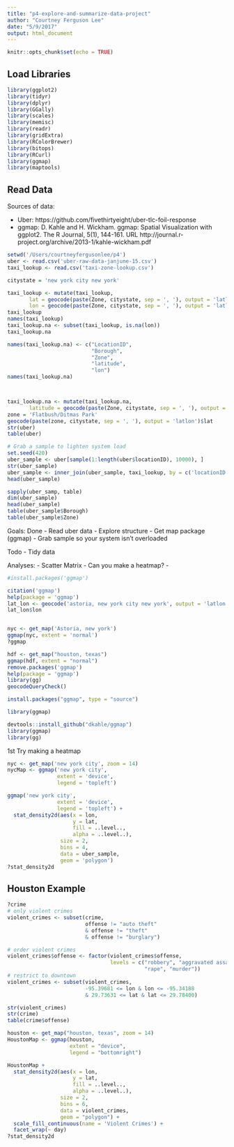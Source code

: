 ```yaml
---
title: "p4-explore-and-summarize-data-project"
author: "Courtney Ferguson Lee"
date: "5/9/2017"
output: html_document
---
```


```r
knitr::opts_chunk$set(echo = TRUE)
```

## Load Libraries

```r
library(ggplot2)
library(tidyr)
library(dplyr)
library(GGally)
library(scales)
library(memisc)
library(readr)
library(gridExtra)
library(RColorBrewer)
library(bitops)
library(RCurl)
library(ggmap)
library(maptools)

```

## Read Data
Sources of data:

- Uber: https://github.com/fivethirtyeight/uber-tlc-foil-response
- ggmap: D. Kahle and H. Wickham. ggmap: Spatial Visualization with ggplot2. The R
  Journal, 5(1), 144-161. URL
  http://journal.r-project.org/archive/2013-1/kahle-wickham.pdf


```r
setwd('/Users/courtneyfergusonlee/p4')
uber <- read.csv('uber-raw-data-janjune-15.csv')
taxi_lookup <- read.csv('taxi-zone-lookup.csv')

citystate = 'new york city new york'

taxi_lookup <- mutate(taxi_lookup, 
       lat = geocode(paste(Zone, citystate, sep = ', '), output = 'latlon')$lat,
       lon = geocode(paste(Zone, citystate, sep = ', '), output = 'latlon')$lon)
taxi_lookup
names(taxi_lookup)
taxi_lookup.na <- subset(taxi_lookup, is.na(lon))
taxi_lookup.na

names(taxi_lookup.na) <- c("LocationID", 
                           "Borough",    
                           "Zone",       
                           "latitude",
                           "lon")
names(taxi_lookup.na)



taxi_lookup.na <- mutate(taxi_lookup.na, 
       latitude = geocode(paste(Zone, citystate, sep = ', '), output = 'latlon')$lat)
zone = 'Flatbush/Ditmas Park'
geocode(paste(zone, citystate, sep = ', '), output = 'latlon')$lat
str(uber)
table(uber)

# Grab a sample to lighten system load
set.seed(420)
uber_sample <- uber[sample(1:length(uber$locationID), 10000), ]
str(uber_sample)
uber_sample <- inner_join(uber_sample, taxi_lookup, by = c('locationID' = 'LocationID'))
head(uber_sample)

sapply(uber_samp, table)
dim(uber_sample)
head(uber_sample)
table(uber_sample$Borough)
table(uber_sample$Zone)
```


Goals:
Done
- Read uber data
- Explore structure
- Get map package (ggmap)
- Grab sample so your system isn't overloaded

Todo
- Tidy data

Analyses:
- Scatter Matrix
- Can you make a heatmap?
- 


```r
#install.packages('ggmap')

citation('ggmap')
help(package = 'ggmap')
lat_lon <- geocode('astoria, new york city new york', output = 'latlon')
lat_lon$lon


nyc <- get_map('Astoria, new york')
ggmap(nyc, extent = 'normal')
?ggmap
```

```r
hdf <- get_map("houston, texas")
ggmap(hdf, extent = "normal")
remove.packages('ggmap')
help(package = 'ggmap')
library(gg)
geocodeQueryCheck()
```


```r
install.packages("ggmap", type = "source")
```

```r
library(ggmap)
```


```r
devtools::install_github("dkahle/ggmap")
library(ggmap)
library(gg)

```

1st Try making a heatmap

```r
nyc <- get_map('new york city', zoom = 14)
nycMap <- ggmap('new york city',
                extent = 'device',
                legend = 'topleft')

ggmap('new york city',
                extent = 'device',
                legend = 'topleft') +
  stat_density2d(aes(x = lon,
                     y = lat,
                     fill = ..level..,
                     alpha = ..level..),
                 size = 2,
                 bins = 4,
                 data = uber_sample,
                 geom = 'polygon')
?stat_density2d
```

## Houston Example

```r
?crime
# only violent crimes
violent_crimes <- subset(crime,
                         offense != "auto theft" 
                         & offense != "theft" 
                         & offense != "burglary")

# order violent crimes
violent_crimes$offense <- factor(violent_crimes$offense, 
                                 levels = c("robbery", "aggravated assault",
                                            "rape", "murder"))
# restrict to downtown
violent_crimes <- subset(violent_crimes,
                         -95.39681 <= lon & lon <= -95.34188 
                         & 29.73631 <= lat & lat <= 29.78400)

str(violent_crimes)
str(crime)
table(crime$offense)

houston <- get_map("houston, texas", zoom = 14)
HoustonMap <- ggmap(houston,
                    extent = "device", 
                    legend = "bottomright")

HoustonMap +
  stat_density2d(aes(x = lon, 
                     y = lat, 
                     fill = ..level..,
                     alpha = ..level..),
                 size = 2, 
                 bins = 6, 
                 data = violent_crimes,
                 geom = "polygon") +
  scale_fill_continuous(name = 'Violent Crimes') +
  facet_wrap(~ day)
?stat_density2d
```


```r

```


```r

```


```r

```


```r

```


```r

```


```r

```


```r

```


```r

```


```r

```


```r

```


```r

```


```r

```


```r

```


```r

```


```r

```


```r

```

```r

```


```r

```


```r

```

```r

```

